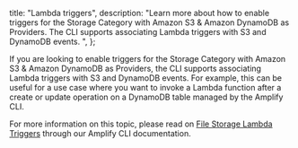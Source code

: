   title: "Lambda triggers",
  description: "Learn more about how to enable triggers for the Storage Category with Amazon S3 & Amazon DynamoDB as Providers. The CLI supports associating Lambda triggers with S3 and DynamoDB events. ",
};



If you are looking to enable triggers for the Storage Category with Amazon S3 & Amazon DynamoDB as Providers, the CLI supports associating Lambda triggers with S3 and DynamoDB events. For example, this can be useful for a use case where you want to invoke a Lambda function after a create or update operation on a DynamoDB table managed by the Amplify CLI. 

For more information on this topic, please read on [File Storage Lambda Triggers](/cli/usage/lambda-triggers.md#s3-lambda-triggers) through our Amplify CLI documentation.